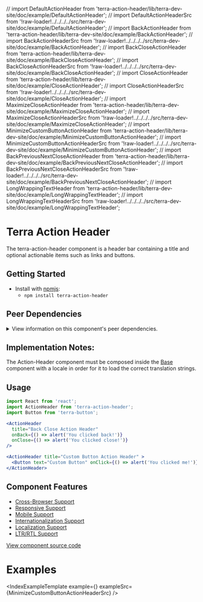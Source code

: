 
// import DefaultActionHeader from 'terra-action-header/lib/terra-dev-site/doc/example/DefaultActionHeader';
// import DefaultActionHeaderSrc from '!raw-loader!../../../../src/terra-dev-site/doc/example/DefaultActionHeader';
// import BackActionHeader from 'terra-action-header/lib/terra-dev-site/doc/example/BackActionHeader';
// import BackActionHeaderSrc from '!raw-loader!../../../../src/terra-dev-site/doc/example/BackActionHeader';
// import BackCloseActionHeader from 'terra-action-header/lib/terra-dev-site/doc/example/BackCloseActionHeader';
// import BackCloseActionHeaderSrc from '!raw-loader!../../../../src/terra-dev-site/doc/example/BackCloseActionHeader';
// import CloseActionHeader from 'terra-action-header/lib/terra-dev-site/doc/example/CloseActionHeader';
// import CloseActionHeaderSrc from '!raw-loader!../../../../src/terra-dev-site/doc/example/CloseActionHeader';
// import MaximizeCloseActionHeader from 'terra-action-header/lib/terra-dev-site/doc/example/MaximizeCloseActionHeader';
// import MaximizeCloseActionHeaderSrc from '!raw-loader!../../../../src/terra-dev-site/doc/example/MaximizeCloseActionHeader';
// import MinimizeCustomButtonActionHeader from 'terra-action-header/lib/terra-dev-site/doc/example/MinimizeCustomButtonActionHeader';
// import MinimizeCustomButtonActionHeaderSrc from '!raw-loader!../../../../src/terra-dev-site/doc/example/MinimizeCustomButtonActionHeader';
// import BackPreviousNextCloseActionHeader from 'terra-action-header/lib/terra-dev-site/doc/example/BackPreviousNextCloseActionHeader';
// import BackPreviousNextCloseActionHeaderSrc from '!raw-loader!../../../../src/terra-dev-site/doc/example/BackPreviousNextCloseActionHeader';
// import LongWrappingTextHeader from 'terra-action-header/lib/terra-dev-site/doc/example/LongWrappingTextHeader';
// import LongWrappingTextHeaderSrc from '!raw-loader!../../../../src/terra-dev-site/doc/example/LongWrappingTextHeader';

<NpmBadge
  packageName={name}
  packageVersion={version}
/>

# Terra Action Header

The terra-action-header component is a header bar containing a title and optional actionable items such as links and buttons.

## Getting Started

- Install with [npmjs](https://www.npmjs.com):
  - `npm install terra-action-header`

<!-- AUTO-GENERATED-CONTENT:START Peer Dependencies -->
## Peer Dependencies

<details>
<summary>View information on this component's peer dependencies.</summary>

This component requires the following peer dependencies be installed in your app for the component to properly function.

| Peer Dependency | Version |
|-|-|
| react | ^16.8.5 |
| react-dom | ^16.8.5 |


</details>

<!-- AUTO-GENERATED-CONTENT:END -->

## Implementation Notes:
The Action-Header component must be composed inside the [Base][1] component with a locale in order for it to load the correct translation strings.

[1]: https://github.com/cerner/terra-core/tree/master/packages/terra-base/docs

## Usage

```jsx
import React from 'react';
import ActionHeader from 'terra-action-header';
import Button from 'terra-button';

<ActionHeader
  title="Back Close Action Header"
  onBack={() => alert('You clicked back!')}
  onClose={() => alert('You clicked close!')}
/>

<ActionHeader title="Custom Button Action Header" >
  <Button text="Custom Button" onClick={() => alert('You clicked me!')} />
</ActionHeader>
```

## Component Features

 * [Cross-Browser Support](https://github.com/cerner/terra-ui/blob/master/src/terra-dev-site/contributing/ComponentStandards.e.contributing.md#cross-browser-support)
 * [Responsive Support](https://github.com/cerner/terra-ui/blob/master/src/terra-dev-site/contributing/ComponentStandards.e.contributing.md#responsive-support)
 * [Mobile Support](https://github.com/cerner/terra-ui/blob/master/src/terra-dev-site/contributing/ComponentStandards.e.contributing.md#mobile-support)
 * [Internationalization Support](https://github.com/cerner/terra-ui/blob/master/src/terra-dev-site/contributing/ComponentStandards.e.contributing.md#internationalization-i18n-support)
 * [Localization Support](https://github.com/cerner/terra-ui/blob/master/src/terra-dev-site/contributing/ComponentStandards.e.contributing.md#internationalization-i18n-support)
 * [LTR/RTL Support](https://github.com/cerner/terra-ui/blob/master/src/terra-dev-site/contributing/ComponentStandards.e.contributing.md#ltr--rtl-support)

[View component source code](https://github.com/cerner/terra-core/tree/master/packages/terra-action-header)

# Examples

<IndexExampleTemplate
  example={<MinimizeCustomButtonActionHeader/>}
  exampleSrc={MinimizeCustomButtonActionHeaderSrc}
/>